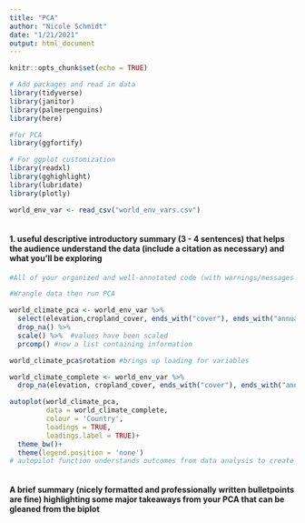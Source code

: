 ```yaml
---
title: "PCA"
author: "Nicole Schmidt"
date: "1/21/2021"
output: html_document
---
```


```r
knitr::opts_chunk$set(echo = TRUE)

# Add packages and read in data 
library(tidyverse)
library(janitor)
library(palmerpenguins)
library(here)

#for PCA
library(ggfortify)

# For ggplot customization
library(readxl)
library(gghighlight)
library(lubridate)
library(plotly)

world_env_var <- read_csv("world_env_vars.csv")
 

```

#### 1. useful descriptive introductory summary (3 - 4 sentences) that helps the audience understand the data (include a citation as necessary) and what you’ll be exploring

```r
#All of your organized and well-annotated code (with warnings/messages suppressed) you wrote to wrangle data then run PCA, and to create a professional looking PCA biplot that appears (with a caption) in your knitted HTML

#Wrangle data then run PCA

world_climate_pca <- world_env_var %>% 
  select(elevation,cropland_cover, ends_with("cover"), ends_with("annual")) %>% 
  drop_na() %>%
  scale() %>%  #values have been scaled
  prcomp() #now a list containing information 

world_climate_pca$rotation #brings up loading for variables 

world_climate_complete <- world_env_var %>% 
  drop_na(elevation, cropland_cover, ends_with("cover"), ends_with("annual")) 

autoplot(world_climate_pca,
         data = world_climate_complete,
         colour = 'Country',
         loadings = TRUE,
         loadings.label = TRUE)+
  theme_bw()+
  theme(legend.position = 'none')
# autopilot function understands outcomes from data analysis to create plot that it assumes you want to make 



```

#### A brief summary (nicely formatted and professionally written bulletpoints are fine) highlighting some major takeaways from your PCA that can be gleaned from the biplot
